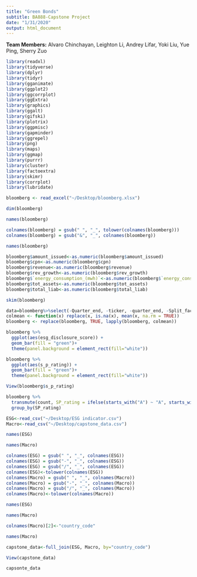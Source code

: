 ```yaml
---
title: "Green Bonds"
subtitle: BA888-Capstone Project
date: "1/31/2020"
output: html_document
---
```


**Team Members:** Alvaro Chinchayan, Leighton Li, Andrey Lifar, Yoki Liu, Yue Ping, Sherry Zuo

```r
library(readxl)
library(tidyverse)
library(dplyr)
library(tidyr)
library(gganimate)
library(ggplot2)
library(ggcorrplot)
library(ggExtra)
library(graphics)
library(ggalt)
library(gifski)
library(plotrix)
library(ggpmisc)
library(gapminder)
library(ggrepel)
library(png)
library(maps)
library(ggmap)
library(purrr)
library(cluster)
library(factoextra)
library(skimr)
library(corrplot)
library(lubridate)
```

```r
bloomberg <- read_excel("~/Desktop/bloomberg.xlsx")
```
```r
dim(bloomberg)
```
```r
names(bloomberg)
```
```r
colnames(bloomberg) = gsub(" ", "_", tolower(colnames(bloomberg)))
colnames(bloomberg) = gsub("&", "_", colnames(bloomberg))
```
```r
names(bloomberg)
```
```r
bloomberg$amount_issued<-as.numeric(bloomberg$amount_issued)
bloomberg$cpn<-as.numeric(bloomberg$cpn)
bloomberg$revenue<-as.numeric(bloomberg$revenue)
bloomberg$rev_growth<-as.numeric(bloomberg$rev_growth)
bloomberg$`energy_consumption_(mwh)`<-as.numeric(bloomberg$`energy_consumption_(mwh)`)
bloomberg$tot_assets<-as.numeric(bloomberg$tot_assets)
bloomberg$total_liab<-as.numeric(bloomberg$total_liab)
```
```r
skim(bloomberg)
```

```r
data=bloomberg%>%select(-Quarter_end, -ticker, -quarter_end, -Split_factor, -Shares_split_adjusted)
colmean <- function(x) replace(x, is.na(x), mean(x, na.rm = TRUE))
bloomberg <- replace(bloomberg, TRUE, lapply(bloomberg, colmean))
```
```r
bloomberg %>%
  ggplot(aes(esg_disclosure_score)) +
  geom_bar(fill = "green")+
  theme(panel.background = element_rect(fill="white"))
```
```r
bloomberg %>%
  ggplot(aes(s_p_rating)) +
  geom_bar(fill = "green")+
  theme(panel.background = element_rect(fill="white"))
```
```r
View(bloomberg$s_p_rating)
```


```r
bloomberg %>% 
  transmute(count, SP_rating = ifelse(starts_with("A") ~ "A", starts_with("B") ~ "B"))%>%
  group_by(SP_rating)
```







#######
```r
ESG<-read_csv("~/Desktop/ESG indicator.csv")
Macro<-read_csv("~/Desktop/capstone_data.csv")
```
```r
names(ESG)
```

```r
names(Macro)
```
```r
colnames(ESG) = gsub(" ", "_", colnames(ESG))
colnames(ESG) = gsub("-", "_", colnames(ESG))
colnames(ESG) = gsub("/", "_", colnames(ESG))
colnames(ESG)<-tolower(colnames(ESG))
colnames(Macro) = gsub(" ", "_", colnames(Macro))
colnames(Macro) = gsub("-", "_", colnames(Macro))
colnames(Macro) = gsub("/", "_", colnames(Macro))
colnames(Macro)<-tolower(colnames(Macro))
```
```r
names(ESG)
```

```r
names(Macro)
```

```r
colnames(Macro)[2]<-"country_code"
```
```r
names(Macro)
```
```r
capstone_data<-full_join(ESG, Macro, by="country_code")
```
```r
View(capstone_data)
```

```r
capsonte_data
```

